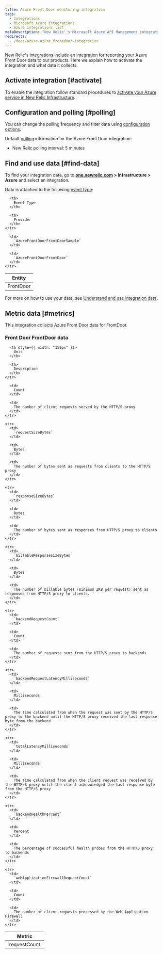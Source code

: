 ```yaml
---
title: Azure Front Door monitoring integration
tags:
  - Integrations
  - Microsoft Azure integrations
  - Azure integrations list
metaDescription: "New Relic''s Microsoft Azure API Management integration: how to install it, configure it, and understand the data it reports."
redirects:
  - /docs/azure-azure_frontdoor-integration
---
```


[New Relic's integrations](https://docs.newrelic.com/docs/infrastructure/integrations-getting-started/getting-started/introduction-infrastructure-integrations) include an integration for reporting your Azure Front Door data to our products. Here we explain how to activate the integration and what data it collects.

## Activate integration [#activate]

To enable the integration follow standard procedures to [activate your Azure service in New Relic Infrastructure](/docs/infrastructure/microsoft-azure-integrations/getting-started/activate-azure-integrations).

## Configuration and polling [#polling]

You can change the polling frequency and filter data using [configuration options](/docs/integrations/new-relic-integrations/getting-started/configure-polling-frequency-data-collection-cloud-integrations).

Default [polling](/docs/infrastructure/microsoft-azure-integrations/getting-started/azure-integration-polling) information for the Azure Front Door integration:

* New Relic polling interval: 5 minutes

## Find and use data [#find-data]

To find your integration data, go to [**one.newrelic.com**](http://one.newrelic.com) **> Infrastructure [](https://infrastructure.newrelic.com/ "Link opens in a new window.") > Azure** and select an integration.

Data is attached to the following [event type](https://docs.newrelic.com/docs/insights/use-insights-ui/getting-started/introduction-new-relic-insights#event-type):

<table>
  <thead>
    <tr>
      <th>
        Entity
      </th>

      <th>
        Event Type
      </th>

      <th>
        Provider
      </th>
    </tr>
  </thead>

  <tbody>
    <tr>
      <td>
        FrontDoor
      </td>

      <td>
        `AzureFrontDoorFrontDoorSample`
      </td>

      <td>
        `AzureFrontDoorFrontDoor`
      </td>
    </tr>
  </tbody>
</table>

For more on how to use your data, see [Understand and use integration data](https://docs.newrelic.com/docs/infrastructure/integrations/find-use-infrastructure-integration-data).

## Metric data [#metrics]

This integration collects Azure Front Door data for FrontDoor.

### Front Door FrontDoor data

<table>
  <thead>
    <tr>
      <th style={{ width: "275px" }}>
        Metric
      </th>

      <th style={{ width: "150px" }}>
        Unit
      </th>

      <th>
        Description
      </th>
    </tr>
  </thead>

  <tbody>
    <tr>
      <td>
        `requestCount`
      </td>

      <td>
        Count
      </td>

      <td>
        The number of client requests served by the HTTP/S proxy
      </td>
    </tr>

    <tr>
      <td>
        `requestSizeBytes`
      </td>

      <td>
        Bytes
      </td>

      <td>
        The number of bytes sent as requests from clients to the HTTP/S proxy
      </td>
    </tr>

    <tr>
      <td>
        `responseSizeBytes`
      </td>

      <td>
        Bytes
      </td>

      <td>
        The number of bytes sent as responses from HTTP/S proxy to clients
      </td>
    </tr>

    <tr>
      <td>
        `billableResponseSizeBytes`
      </td>

      <td>
        Bytes
      </td>

      <td>
        The number of billable bytes (minimum 2KB per request) sent as responses from HTTP/S proxy to clients.
      </td>
    </tr>

    <tr>
      <td>
        `backendRequestCount`
      </td>

      <td>
        Count
      </td>

      <td>
        The number of requests sent from the HTTP/S proxy to backends
      </td>
    </tr>

    <tr>
      <td>
        `backendRequestLatencyMilliseconds`
      </td>

      <td>
        Milliseconds
      </td>

      <td>
        The time calculated from when the request was sent by the HTTP/S proxy to the backend until the HTTP/S proxy received the last response byte from the backend
      </td>
    </tr>

    <tr>
      <td>
        `totalLatencyMilliseconds`
      </td>

      <td>
        Milliseconds
      </td>

      <td>
        The time calculated from when the client request was received by the HTTP/S proxy until the client acknowledged the last response byte from the HTTP/S proxy
      </td>
    </tr>

    <tr>
      <td>
        `backendHealthPercent`
      </td>

      <td>
        Percent
      </td>

      <td>
        The percentage of successful health probes from the HTTP/S proxy to backends
      </td>
    </tr>

    <tr>
      <td>
        `webApplicationFirewallRequestCount`
      </td>

      <td>
        Count
      </td>

      <td>
        The number of client requests processed by the Web Application Firewall
      </td>
    </tr>
  </tbody>
</table>
